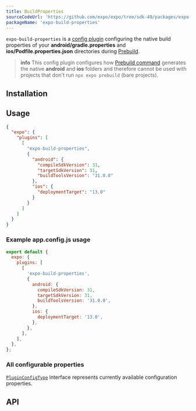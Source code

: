 ```yaml
---
title: BuildProperties
sourceCodeUrl: 'https://github.com/expo/expo/tree/sdk-49/packages/expo-build-properties'
packageName: 'expo-build-properties'
---
```



`expo-build-properties` is a [config plugin](/config-plugins/introduction/) configuring the native build properties
of your **android/gradle.properties** and **ios/Podfile.properties.json** directories during [Prebuild](/workflow/prebuild).

> **info** This config plugin configures how [Prebuild command](/workflow/prebuild) generates the native **android** and **ios** folders
> and therefore cannot be used with projects that don't run `npx expo prebuild` (bare projects).

<PlatformsSection ios simulator android emulator />

## Installation

<APIInstallSection hideBareInstructions={true} />

## Usage

<ConfigPluginExample>

```json app.json
{
  "expo": {
    "plugins": [
      [
        "expo-build-properties",
        {
          "android": {
            "compileSdkVersion": 31,
            "targetSdkVersion": 31,
            "buildToolsVersion": "31.0.0"
          },
          "ios": {
            "deploymentTarget": "13.0"
          }
        }
      ]
    ]
  }
}
```

</ConfigPluginExample>

### Example app.config.js usage

```js app.config.js
export default {
  expo: {
    plugins: [
      [
        'expo-build-properties',
        {
          android: {
            compileSdkVersion: 31,
            targetSdkVersion: 31,
            buildToolsVersion: '31.0.0',
          },
          ios: {
            deploymentTarget: '13.0',
          },
        },
      ],
    ],
  },
};
```

### All configurable properties

[`PluginConfigType`](#pluginconfigtype) interface represents currently available configuration properties.

## API

<APISection packageName="expo-build-properties" apiName="BuildProperties" />
